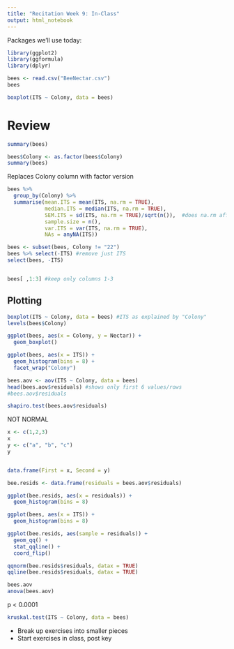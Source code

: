 ```yaml
---
title: "Recitation Week 9: In-Class"
output: html_notebook
---
```


Packages we'll use today:
```r
library(ggplot2)
library(ggformula)
library(dplyr)
```

```r
bees <- read.csv("BeeNectar.csv")
bees
```

```r
boxplot(ITS ~ Colony, data = bees)
```

# Review

```r
summary(bees)
```

```r
bees$Colony <- as.factor(bees$Colony)
summary(bees)
```
Replaces Colony column with factor version

```r
bees %>% 
  group_by(Colony) %>% 
  summarise(mean.ITS = mean(ITS, na.rm = TRUE),
            median.ITS = median(ITS, na.rm = TRUE),
            SEM.ITS = sd(ITS, na.rm = TRUE)/sqrt(n()),  #does na.rm affect sample size?
            sample.size = n(),
            var.ITS = var(ITS, na.rm = TRUE),
            NAs = anyNA(ITS))

```

```r
bees <- subset(bees, Colony != "22")
bees %>% select(-ITS) #remove just ITS
select(bees, -ITS)


bees[ ,1:3] #keep only columns 1-3
```


## Plotting

```r
boxplot(ITS ~ Colony, data = bees) #ITS as explained by "Colony"
levels(bees$Colony)
```
```r
ggplot(bees, aes(x = Colony, y = Nectar)) +
  geom_boxplot()
```

```r
ggplot(bees, aes(x = ITS)) +
  geom_histogram(bins = 8) +
  facet_wrap("Colony")
```



```r
bees.aov <- aov(ITS ~ Colony, data = bees)
head(bees.aov$residuals) #shows only first 6 values/rows
#bees.aov$residuals

```


```r
shapiro.test(bees.aov$residuals)
```
NOT NORMAL

```r
x <- c(1,2,3)
x
y <- c("a", "b", "c")
y


data.frame(First = x, Second = y)
```
```r
bee.resids <- data.frame(residuals = bees.aov$residuals)
```

```r
ggplot(bee.resids, aes(x = residuals)) +
  geom_histogram(bins = 8)

ggplot(bees, aes(x = ITS)) +
  geom_histogram(bins = 8)
```


```r
ggplot(bee.resids, aes(sample = residuals)) +
  geom_qq() +
  stat_qqline() +
  coord_flip()
```



```r
qqnorm(bee.resids$residuals, datax = TRUE)
qqline(bee.resids$residuals, datax = TRUE)
```

```r
bees.aov
anova(bees.aov)
```
p < 0.0001

```r
kruskal.test(ITS ~ Colony, data = bees)
```


 - Break up exercises into smaller pieces
 - Start exercises in class, post key
 



